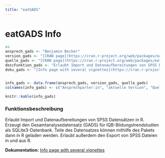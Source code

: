 ```yaml
---
title: "eatGADS"
---
```


# eatGADS Info

```r
#4
ansprech_gads <- "Benjamin Becker"
version_gads <- "[CRAN page](https://cran.r-project.org/web/packages/eatGADS/index.html)"
quelle_gads <- "[CRAN page](https://cran.r-project.org/web/packages/eatGADS/index.html)"
descFunktion_gads <- "Erlaubt Import und Datenaufbereitungen von SPSS Datensätzen in R. Erzeugt den Gesamtanalysedatensatz (GADS) für IQB-Bildungstrendstudien als SQLite3-Datenbank. Teile des Datensatzes können mithilfe des Pakets dann in R geladen werden. Erlaubt außerdem den Export von SPSS Dateien in und aus R."
doku_gads <- "[Info page with several vignettes](https://cran.r-project.org/web/packages/eatGADS/)"


info_gads <- data.frame(ansprech_gads, version_gads, quelle_gads)
colnames(info_gads) <- c("Ansprechparter:in", "aktuelle Version", "Quelle")

knitr::kable(info_gads)
```

### Funktionsbeschreibung

Erlaubt Import und Datenaufbereitungen von SPSS Datensätzen in R. Erzeugt den Gesamtanalysedatensatz (GADS) für IQB-Bildungstrendstudien als SQLite3-Datenbank. Teile des Datensatzes können mithilfe des Pakets dann in R geladen werden. Erlaubt außerdem den Export von SPSS Dateien in und aus R.

**Dokumentation:** [Info page with several vignettes](https://cran.r-project.org/web/packages/eatGADS/)

